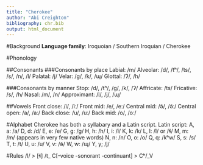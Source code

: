 ---
title: "Cherokee"
author: "Abi Creighton"
bibliography: chr.bib
output: html_document
---
#Background
**Language family**: Iroquoian / Southern Iroquian / Cherokee

#Phonology

##Consonants
###Consonants by place
Labial: /m/
Alveolar: /d/, /tʰ/, /ts/, /s/, /n/, /l/
Palatal: /j/
Velar: /g/, /k/, /ɰ/
Glottal: /ʔ/, /h/

###Consonants by manner
Stop: /d/, /tʰ/, /g/, /k/, /ʔ/
Affricate: /ts/
Fricative: /s/, /h/
Nasal: /m/, /n/
Approximant: /l/, /j/, /ɰ/

##Vowels
Front close: /i/, /iː/
Front mid: /e/, /eː/
Central mid: /ə̃/, /ə̃ː/
Central open: /a/, /aː/
Back close: /u/, /uː/
Back mid: /o/, /oː/

#Alphabet
Cherokee has both a syllabary and a Latin script. 
Latin script: 
A, a: /a/
D, d: /d/
E, e: /e/
G, g: /g/
H, h: /h/
I, i: /i/
K, k: /k/
L, l: /l/ or /ɬ/
M, m: /m/ (appears in very few native words)
N, n: /n/
O, o: /o/
Q, q: /kʰw/
S, s: /s/
T, t: /t/
U, u: /u/
V, v: /ə̃/
W, w: /ɰ/
Y, y; /j/

#Rules
/l/ > [ɬ] /t_
C[-voice -sonorant -continuant] > Cʰ/_V

